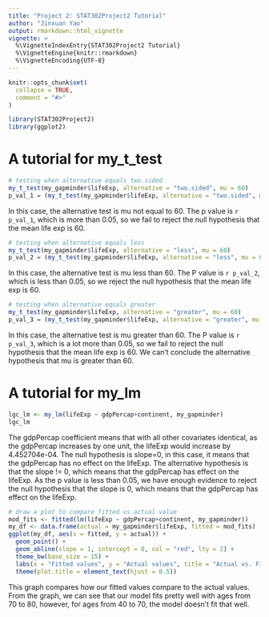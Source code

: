 ```yaml
---
title: "Project 2: STAT302Project2 Tutorial"
author: "Jinxuan Yao"
output: rmarkdown::html_vignette
vignette: >
  %\VignetteIndexEntry{STAT302Project2 Tutorial}
  %\VignetteEngine{knitr::rmarkdown}
  %\VignetteEncoding{UTF-8}
---
```


```r
knitr::opts_chunk$set(
  collapse = TRUE,
  comment = "#>"
)
```

```r
library(STAT302Project2)
library(ggplot2)
```

# A tutorial for my_t_test
```r
# testing when alternative equals two.sided
my_t_test(my_gapminder$lifeExp, alternative = "two.sided", mu = 60)
p_val_1 = (my_t_test(my_gapminder$lifeExp, alternative = "two.sided", mu = 60))$p_val
```
In this case, the alternative test is mu not equal to 60. The p value is `r p_val_1`, which is more than 0.05, so we fail to reject the null hypothesis that the mean life exp is 60.
```r
# testing when alternative equals less
my_t_test(my_gapminder$lifeExp, alternative = "less", mu = 60)
p_val_2 = (my_t_test(my_gapminder$lifeExp, alternative = "less", mu = 60))$p_val
```
In this case, the alternative test is mu less than 60. The P value is `r p_val_2`, which is less than 0.05, so we reject the null hypothesis that the mean life exp is 60.
```r
# testing when alternative equals greater
my_t_test(my_gapminder$lifeExp, alternative = "greater", mu = 60)
p_val_3 = (my_t_test(my_gapminder$lifeExp, alternative = "greater", mu = 60))$p_val
```
In this case, the alternative test is mu greater than 60. The P value is `r p_val_3`, which is a lot more than 0.05, so we fail to reject the null hypothesis that the mean life exp is 60. We can't conclude the alternative hypothesis that mu is greater than 60. 

# A tutorial for my_lm
```r
lgc_lm <- my_lm(lifeExp ~ gdpPercap+continent, my_gapminder)
lgc_lm
```
The gdpPercap coefficient means that with all other covariates identical, as the gdpPercap increases by one unit, the lifeExp would increase by 4.452704e-04. The null hypothesis is slope=0, in this case, it means that the gdpPercap has no effect on the 
lifeExp. The alternative hypothesis is that the slope != 0, which means that the gdpPercap has effect on the lifeExp. As the p value is less than 0.05, we have enough evidence to reject the null hypothesis that the slope is 0, which means that the gdpPercap has effect on the lifeExp.

```r
# draw a plot to compare fitted vs actual value
mod_fits <- fitted(lm(lifeExp ~ gdpPercap+continent, my_gapminder))
my_df <- data.frame(actual = my_gapminder$lifeExp, fitted = mod_fits)
ggplot(my_df, aes(x = fitted, y = actual)) +
  geom_point() +
  geom_abline(slope = 1, intercept = 0, col = "red", lty = 2) + 
  theme_bw(base_size = 15) +
  labs(x = "Fitted values", y = "Actual values", title = "Actual vs. Fitted") +
  theme(plot.title = element_text(hjust = 0.5))
```
This graph compares how our fitted values compare to the actual values. From the graph, we can see that our model fits pretty well with ages from 70 to 80, however, for ages from 40 to 70, the model doesn't fit that well. 
